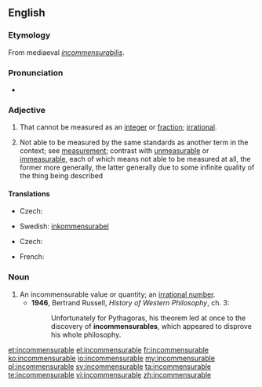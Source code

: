 ==English==

===Etymology===
From mediaeval {{etyl|la}} ''[[incommensurabilis]]''.

===Pronunciation===
* {{IPA|/ɪnkəˈmɛnsjʊəɹəbəl/}}

===Adjective===
{{en-adj}}

# {{mathematics}} That cannot be measured as an [[integer]] or [[fraction]]; [[irrational]].
# Not able to be measured by the same standards as another term in the context; see [[measurement]]; contrast with [[unmeasurable]] or [[immeasurable]], each of which means not able to be measured at all, the former more generally, the latter generally due to some infinite quality of the thing being described

====Translations====
{{trans-top|in mathematics}}
* Czech: {{t-|cs|nesoudělný|m}}
{{trans-mid}}
* Swedish: [[inkommensurabel]]
{{trans-bottom}}

{{trans-top|of two aspects or attributes}}
* Czech: {{t-|cs|nesouměřitelný|m}}
{{trans-mid}}
* French: {{t-|fr|sans commune mesure}}
{{trans-bottom}}

===Noun===
{{en-noun}}

# An incommensurable value or quantity; an [[irrational number]].
#* '''1946''', Bertrand Russell, ''History of Western Philosophy'', ch. 3:
#*: Unfortunately for Pythagoras, his theorem led at once to the discovery of '''incommensurables''', which appeared to disprove his whole philosophy.

[[et:incommensurable]]
[[el:incommensurable]]
[[fr:incommensurable]]
[[ko:incommensurable]]
[[io:incommensurable]]
[[my:incommensurable]]
[[pl:incommensurable]]
[[sv:incommensurable]]
[[ta:incommensurable]]
[[te:incommensurable]]
[[vi:incommensurable]]
[[zh:incommensurable]]